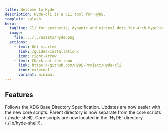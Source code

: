 ```yaml
---
title: Welcome to Hyde
description: Hyde-cli is a CLI tool for HyDE.
template: splash
hero:
  tagline: Cli for aesthetic, dynamic and minimal dots for Arch hyprland!
  image:
    file: ../../assets/hyde.png
  actions:
    - text: Get started
      link: /guides/installation/
      icon: right-arrow
    - text: Check out the repo
      link: https://github.com/HyDE-Project/Hyde-cli
      icon: external
      variant: minimal
---
```



## Features


<CardGrid stagger>
	<Card title="XDG Compliance" icon="setting">
		Follows the XDG Base Directory Specification.
	</Card>
	<Card title="Easier core updates" icon="add-document">
		Updates are now easier with the new core scripts.
	</Card>
	<Card title="Separate parent directory" icon="setting">
		Parent directory is now separate from the core scripts (./hyde-shell).
	</Card>
	<Card title="New core scripts location" icon="open-book">
		Core scripts are now located in the `HyDE` directory  (./lib/hyde-shell/).
	</Card>
</CardGrid>
